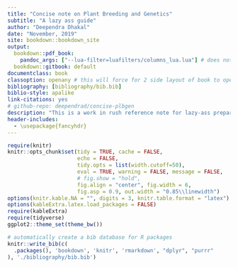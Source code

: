 ```yaml
--- 
title: "Concise note on Plant Breeding and Genetics"
subtitle: "A lazy ass guide"
author: "Deependra Dhakal"
date: "November, 2019"
site: bookdown::bookdown_site
output: 
  bookdown::pdf_book:
    pandoc_args: ["--lua-filter=luafilters/columns_lua.lua"] # does not work yet
  bookdown::gitbook: default
documentclass: book
classoption: openany # this will force for 2 side layout of book to open chapter at any side
bibliography: [bibliography/bib.bib]
biblio-style: apalike
link-citations: yes
# github-repo: deependrad/concise-plbgen
description: "This is a work in rush reference note for lazy-ass preparee of Plant Breeding and Genetics exam"
header-includes: 
  - \usepackage{fancyhdr}
---
```


```r
require(knitr)
knitr::opts_chunk$set(tidy = TRUE, cache = FALSE, 
                      echo = FALSE, 
                      tidy.opts = list(width.cutoff=50), 
                      eval = TRUE, warning = FALSE, message = FALSE,
                      # fig.show = "hold", 
                      fig.align = "center", fig.width = 6,
                      fig.asp = 0.9, out.width = "0.85\\linewidth")
options(knitr.kable.NA = "", digits = 3, knitr.table.format = "latex")
options(kableExtra.latex.load_packages = FALSE)
require(kableExtra)
require(tidyverse)
ggplot2::theme_set(theme_bw())
```

```r
# automatically create a bib database for R packages
knitr::write_bib(c(
  .packages(), 'bookdown', 'knitr', 'rmarkdown', "dplyr", "purrr"
), './bibliography/bib.bib')
```

<!-- # Introduction -->

<!-- This is a reference manual for self purpose only. -->
